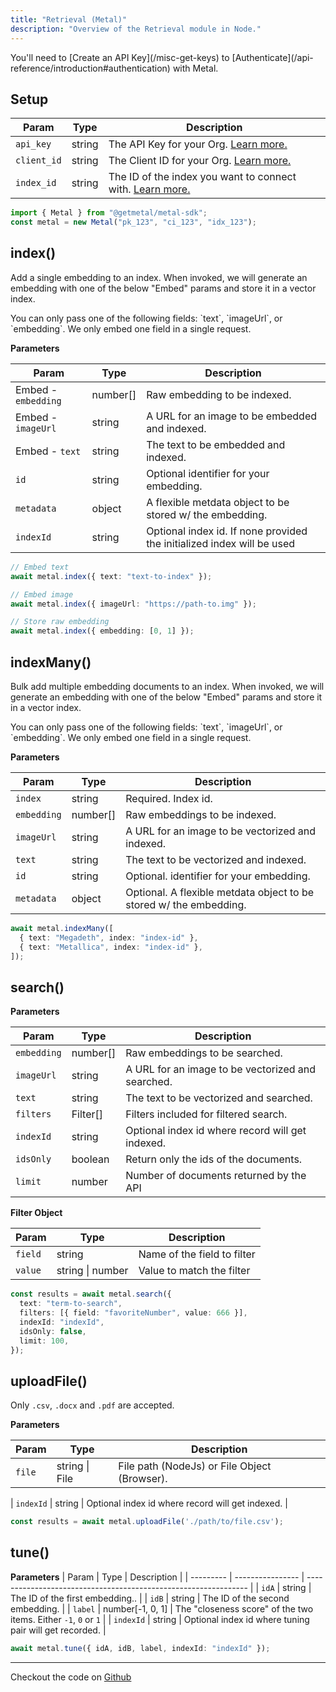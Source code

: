 ```yaml
---
title: "Retrieval (Metal)"
description: "Overview of the Retrieval module in Node."
---
```


<Note>
  You'll need to [Create an API Key](/misc-get-keys) to [Authenticate](/api-reference/introduction#authentication) with Metal.
</Note>

## Setup

| Param      | Type   | Description                                             |
| ---------- | ------ | ------------------------------------------------------- |
| `api_key`   | string | The API Key for your Org. [Learn more.](/misc-get-keys)  |
| `client_id` | string | The Client ID for your Org. [Learn more.](/misc-get-keys) |
| `index_id`  | string | The ID of the index you want to connect with. [Learn more.](/misc-create-index)             |

```ts
import { Metal } from "@getmetal/metal-sdk";
const metal = new Metal("pk_123", "ci_123", "idx_123");
```

## index()

Add a single embedding to an index.  When invoked, we will generate an embedding with one of the below "Embed" params and store it in a vector index.

<Note>
You can only pass one of the following fields: `text`, `imageUrl`, or `embedding`. We only embed one field in a single request.
</Note>

**Parameters**

| Param       | Type     | Description                                                            |
| ----------- | -------- | ---------------------------------------------------------------------- |
| Embed - `embedding` | number[] | Raw embedding to be indexed.                                          |
| Embed - `imageUrl`  | string   | A URL for an image to be embedded and indexed.                       |
| Embed - `text`      | string   | The text to be embedded and indexed.                                 |
| `id`        | string   | Optional identifier for your embedding.                                |
| `metadata`  | object   | A flexible metdata object to be stored w/ the embedding.               |
| `indexId`   | string   | Optional index id. If none provided the initialized index will be used |

```typescript
// Embed text
await metal.index({ text: "text-to-index" });

// Embed image
await metal.index({ imageUrl: "https://path-to.img" });

// Store raw embedding
await metal.index({ embedding: [0, 1] });
```

## indexMany()

Bulk add multiple embedding documents to an index. When invoked, we will generate an embedding with one of the below "Embed" params and store it in a vector index.

<Note>
You can only pass one of the following fields: `text`, `imageUrl`, or `embedding`. We only embed one field in a single request.
</Note>

**Parameters**

| Param       | Type     | Description                                                            |
| ----------- | -------- | ---------------------------------------------------------------------- |
| `index`     | string   | Required. Index id.                                                     |
| `embedding` | number[] | Raw embeddings to be indexed.                                          |
| `imageUrl`  | string   | A URL for an image to be vectorized and indexed.                       |
| `text`      | string   | The text to be vectorized and indexed.                                 |
| `id`        | string   | Optional. identifier for your embedding.                                |
| `metadata`  | object   | Optional. A flexible metdata object to be stored w/ the embedding.               |

```typescript
await metal.indexMany([
  { text: "Megadeth", index: "index-id" },
  { text: "Metallica", index: "index-id" },
]);
```

## search()

**Parameters**

| Param       | Type     | Description                                       |
| ----------- | -------- | ------------------------------------------------- |
| `embedding` | number[] | Raw embeddings to be searched.                    |
| `imageUrl`  | string   | A URL for an image to be vectorized and searched. |
| `text`      | string   | The text to be vectorized and searched.           |
| `filters`   | Filter[] | Filters included for filtered search.             |
| `indexId`   | string   | Optional index id where record will get indexed.  |
| `idsOnly`   | boolean  | Return only the ids of the documents.             |
| `limit`     | number   | Number of documents returned by the API           |

**Filter Object**

| Param   | Type             | Description                 |
| ------- | ---------------- | --------------------------- |
| `field` | string           | Name of the field to filter |
| `value` | string \| number | Value to match the filter   |

```typescript
const results = await metal.search({
  text: "term-to-search",
  filters: [{ field: "favoriteNumber", value: 666 }],
  indexId: "indexId",
  idsOnly: false,
  limit: 100,
});
```

## uploadFile()

Only `.csv`, `.docx` and `.pdf` are accepted.

**Parameters**

| Param       | Type     | Description                                       |
| ----------- | -------- | ------------------------------------------------- |
| `file`      | string \| File   | File path (NodeJs) or File Object (Browser).             |

| `indexId`   | string   | Optional index id where record will get indexed.  |


```typescript
const results = await metal.uploadFile('./path/to/file.csv');
```

## tune()

**Parameters**
| Param     | Type             | Description                                                     |
| --------- | ---------------- | --------------------------------------------------------------- |
| `idA`     | string           | The ID of the first embedding..                                 |
| `idB`     | string           | The ID of the second embedding.                                 |
| `label`   | number[-1, 0, 1] | The "closeness score" of the two items. Either `-1`, `0` or `1` |
| `indexId` | string           | Optional index id where tuning pair will get recorded.          |

```typescript
await metal.tune({ idA, idB, label, indexId: "indexId" });
```

---

Checkout the code on [Github](https://github.com/getmetal/metal-ts)
